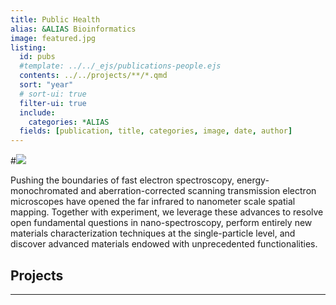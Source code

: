 ```yaml
---
title: Public Health
alias: &ALIAS Bioinformatics
image: featured.jpg
listing:
  id: pubs
  #template: ../../_ejs/publications-people.ejs 
  contents: ../../projects/**/*.qmd
  sort: "year"
  # sort-ui: true
  filter-ui: true
  include:
    categories: *ALIAS
  fields: [publication, title, categories, image, date, author]
---
```


\#![](featured.jpg)

Pushing the boundaries of fast electron spectroscopy, energy-monochromated and aberration-corrected scanning transmission electron microscopes have opened the far infrared to nanometer scale spatial mapping. Together with experiment, we leverage these advances to resolve open fundamental questions in nano-spectroscopy, perform entirely new materials characterization techniques at the single-particle level, and discover advanced materials endowed with unprecedented functionalities.

## Projects

::: {#pubs}
:::

------------------------------------------------------------------------
